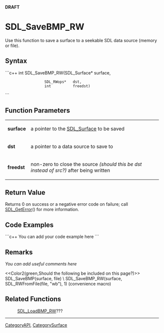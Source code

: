 <!-- pragma section-numbers off -->
<!-- pragma disable-camelcase -->
'''DRAFT'''

= SDL_SaveBMP_RW =
Use this function to save a surface to a seekable SDL data source (memory or file).


== Syntax ==
```c++
int SDL_SaveBMP_RW(SDL_Surface* surface,
                   SDL_RWops*   dst,
                   int          freedst)
```

== Function Parameters ==
{|
|'''surface'''
|a pointer to the [[SDL_Surface]] to be saved
|-
|'''dst'''
|a pointer to a data source to save to
|-
|'''freedst'''
|non-zero to close the source ''(should this be dst instead of src?)'' after being written
|}

== Return Value ==
Returns 0 on success or a negative error code on failure; call [[SDL_GetError]]() for more information.

== Code Examples ==
```c++
You can add your code example here
```

== Remarks ==
''You can add useful comments here''

<<Color2(green,Should the following be included on this page?)>>
SDL_SaveBMP(surface, file) \
SDL_SaveBMP_RW(surface, SDL_RWFromFile(file, "wb"), 1) (convenience macro)

== Related Functions ==
:[[SDL_LoadBMP_RW]]???

----
[[CategoryAPI]], [[CategorySurface]]
